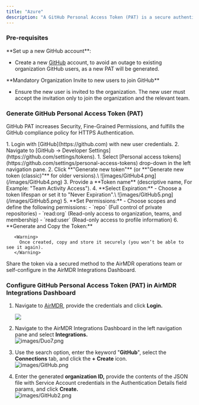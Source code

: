 ```yaml
---
title: "Azure"
description: "A GitHub Personal Access Token (PAT) is a secure authentication method used to access GitHub's API, repositories, and other services without using a password. It acts as a substitute for your password when performing operations like cloning repositories, pushing code, or accessing GitHub APIs from scripts or third-party applications."
---
```


### Pre-requisites

<Check>
  **Set up a new GitHub account**:

  - Create a new [GitHub](https://github.com/join) account, to avoid an outage to existing organization GitHub users, as a new PAT will be generated.
</Check>

<Check>
  **Mandatory Organization Invite to new users to join GitHub**

  - Ensure the new user is invited to the organization. The new user must accept the invitation only to join the organization and the relevant team.
</Check>

### **Generate GitHub Personal Access Token (PAT)**

GitHub PAT increases Security, Fine-Grained Permissions, and fulfills the GitHub compliance policy for HTTPS Authentication.

<Steps>
  <Step title="Access GitHub">
    1. Login with [GitHub](https://github.com) with new user credentials.
    2. Navigate to [GitHub → Developer Settings](https://github.com/settings/tokens).
  </Step>
  <Step title="Generate a Personal Access Token">
    1. Select [Personal access tokens](https://github.com/settings/personal-access-tokens) drop-down in the left navigation pane.
    2. Click **"Generate new token"** (or **"Generate new token (classic)"** for older versions).\
       ![images/GitHub4.png](/images/GitHub4.png)
    3. Provide a **Token name** (descriptive name, For Example: "Team Activity Access").
    4. **Select Expiration:**
       - Choose a token lifespan or set it to "Never Expiration".\
         ![images/GitHub5.png](/images/GitHub5.png)
    5. **Set Permissions:**
       - Choose scopes and define the following permissions:
         - `repo` (Full control of private repositories)
         - `read:org` (Read-only access to organization, teams, and membership)
         - `read:user` (Read-only access to profile information)
    6. **Generate and Copy the Token:**

       <Warning>
         Once created, copy and store it securely (you won’t be able to see it again).
       </Warning>
  </Step>
  <Step title="Securely share GitHub PAT">
    <Check>
      <Icon icon="envelope" /> Share the token via a secured method to the AirMDR operations team or self-configure in the AirMDR Integrations Dashboard.
    </Check>
  </Step>
</Steps>

### Configure **GitHub Personal Access Token (PAT)** in AirMDR Integrations Dashboard

1. Navigate to [AirMDR](https://app.airmdr.com/auth/login), provide the credentials and click **Login.**

   ![](/images/Datadog11.png)
2. Navigate to the AirMDR Integrations Dashboard in the left navigation pane and select **Integrations.**\
   ![images/Duo7.png](/images/Duo7.png)
3. Use the search option, enter the keyword "**GitHub**", select the **Connections** tab, and click the **\+ Create** icon.\
   ![images/GitHub.png](/images/GitHub.png)
4. Enter the generated **organization ID,** provide the contents of the JSON file with Service Account credentials in the Authentication Details field params, and click **Create.**\
   ![images/GitHub2.png](/images/GitHub2.png)
